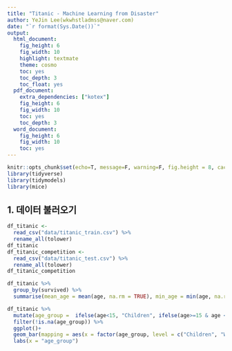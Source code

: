 ```yaml
---
title: "Titanic - Machine Learning from Disaster"
author: YeJin Lee(wkwhstladmss@naver.com)
date: "`r format(Sys.Date())`" 
output:
  html_document:
    fig_height: 6
    fig_width: 10
    highlight: textmate
    theme: cosmo
    toc: yes
    toc_depth: 3
    toc_float: yes    
  pdf_document:
    extra_dependencies: ["kotex"]
    fig_height: 6
    fig_width: 10
    toc: yes
    toc_depth: 3
  word_document:
    fig_height: 6
    fig_width: 10
    toc: yes
---
```


```r
knitr::opts_chunk$set(echo=T, message=F, warning=F, fig.height = 8, cache=T, dpi = 300, dev = "png")
library(tidyverse)
library(tidymodels)
library(mice)
```

## 1. 데이터 불러오기
```r
df_titanic <-
  read_csv("data/titanic_train.csv") %>% 
  rename_all(tolower) 
df_titanic
df_titanic_competition <- 
  read_csv("data/titanic_test.csv") %>% 
  rename_all(tolower) 
df_titanic_competition
```

```r
df_titanic %>% 
  group_by(survived) %>% 
  summarise(mean_age = mean(age, na.rm = TRUE), min_age = min(age, na.rm = TRUE), max_age = max(age, na.rm = TRUE))
```

```r
df_titanic %>% 
  mutate(age_group =  ifelse(age<15, "Children", ifelse(age>=15 & age <=64, "Working-age", "Elderly"))) %>%
  filter(!is.na(age_group)) %>% 
  ggplot()+
  geom_bar(mapping = aes(x = factor(age_group, level = c("Children", "Working-age", "Elderly")), fill = factor(survived)), position = "dodge")+
  labs(x = "age_group")
```
